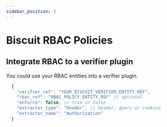 ```yaml
---
sidebar_position: 5
---
```



# Biscuit RBAC Policies

## Integrate RBAC to a verifier plugin

You could use your RBAC entities into a verifier plugin.

```js
  {
    "verifier_ref": "YOUR_BISCUIT_VERIFIER_ENTITY_REF",
    "rbac_ref": "RBAC_POLICY_ENTITY_REF" // optional
    "enforce": false, // true or false
    "extractor_type": "header", // header, query or cookies
    "extractor_name": "Authorization"
  }
```